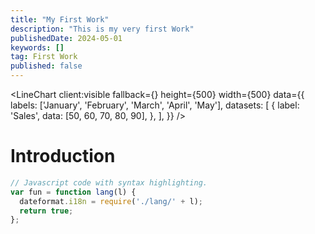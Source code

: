 ```yaml
---
title: "My First Work"
description: "This is my very first Work"
publishedDate: 2024-05-01
keywords: []
tag: First Work
published: false
---
```



<LineChart
  client:visible
  fallback={<span class="loading loading-spinner loading-xl"></span>}
  height={500}
  width={500}
  data={{
    labels: ['January', 'February', 'March', 'April', 'May'],
    datasets: [
      {
        label: 'Sales',
        data: [50, 60, 70, 80, 90],
      },
    ],
  }}
/>

# Introduction

```js title="app.js" {1, 4}
// Javascript code with syntax highlighting.
var fun = function lang(l) {
  dateformat.i18n = require('./lang/' + l);
  return true;
};
```
